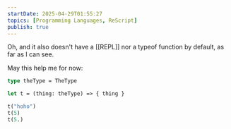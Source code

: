 ```yaml
---
startDate: 2025-04-29T01:55:27
topics: [Programming Languages, ReScript]
publish: true
---
```


Oh, and it also doesn't have a [[REPL]] nor a typeof function by default, as far as I can see.

May this help me for now:

```ocaml
type theType = TheType

let t = (thing: theType) => { thing }

t("hoho")
t(5)
t(5.)

```
